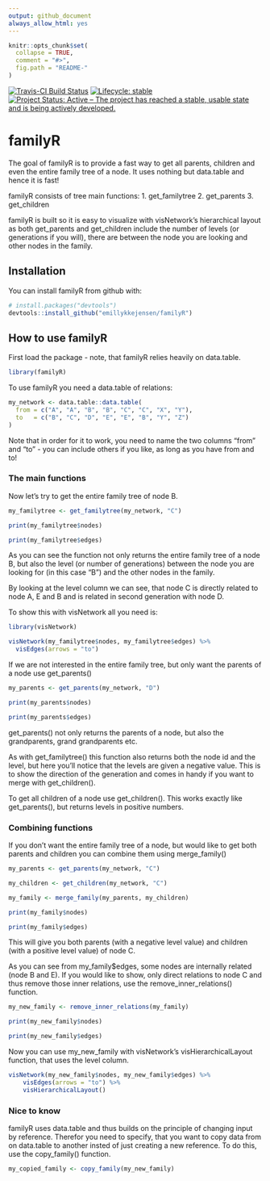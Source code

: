 ```yaml
---
output: github_document
always_allow_html: yes
---
```


<!-- README.md is generated from README.Rmd. Please edit that file -->


```r
knitr::opts_chunk$set(
  collapse = TRUE,
  comment = "#>",
  fig.path = "README-"
)
```

<!-- badges: start -->
[![Travis-CI Build Status](https://travis-ci.org/emillykkejensen/familyR.svg?branch=master)](https://travis-ci.org/emillykkejensen/familyR)
[![Lifecycle: stable](https://img.shields.io/badge/lifecycle-stable-brightgreen.svg)](https://www.tidyverse.org/lifecycle/#stable)
[![Project Status: Active – The project has reached a stable, usable state and is being actively developed.](https://www.repostatus.org/badges/latest/active.svg)](https://www.repostatus.org/#active)
<!-- badges: end -->

# familyR

The goal of familyR is to provide a fast way to get all parents, children and even the entire family tree of a node. It uses nothing but data.table and hence it is fast!

familyR consists of tree main functions:
1. get_familytree
2. get_parents
3. get_children

familyR is built so it is easy to visualize with visNetwork's hierarchical layout as both get_parents and get_children include the number of levels (or generations if you will), there are between the node you are looking and other nodes in the family.

## Installation

You can install familyR from github with:

```r
# install.packages("devtools")
devtools::install_github("emillykkejensen/familyR")
```

## How to use familyR

First load the package - note, that familyR relies heavily on data.table.

```r
library(familyR)
```

To use familyR you need a data.table of relations:

```r
my_network <- data.table::data.table(
  from = c("A", "A", "B", "B", "C", "C", "X", "Y"),
  to   = c("B", "C", "D", "E", "E", "B", "Y", "Z")
)
```

Note that in order for it to work, you need to name the two columns "from" and "to" - you can include others if you like, as long as you have from and to!

### The main functions

Now let's try to get the entire family tree of node B.

```r
my_familytree <- get_familytree(my_network, "C")

print(my_familytree$nodes)

print(my_familytree$edges)
```

As you can see the function not only returns the entire family tree of a node B, but also the level (or number of generations) between the node you are looking for (in this case "B") and the other nodes in the family.

By looking at the level column we can see, that node C is directly related to node A, E and B and is related in second generation with node D.

To show this with visNetwork all you need is:

```r
library(visNetwork)

visNetwork(my_familytree$nodes, my_familytree$edges) %>%
  visEdges(arrows = "to")
```

If we are not interested in the entire family tree, but only want the parents of a node use get_parents()

```r
my_parents <- get_parents(my_network, "D")

print(my_parents$nodes)

print(my_parents$edges)
```

get_parents() not only returns the parents of a node, but also the grandparents, grand grandparents etc.

As with get_familytree() this function also returns both the node id and the level, but here you'll notice that the levels are given a negative value. This is to show the direction of the generation and comes in handy if you want to merge with get_children().

To get all children of a node use get_children(). This works exactly like get_parents(), but returns levels in positive numbers.

### Combining functions

If you don't want the entire family tree of a node, but would like to get both parents and children you can combine them using merge_family()

```r
my_parents <- get_parents(my_network, "C")

my_children <- get_children(my_network, "C")

my_family <- merge_family(my_parents, my_children)

print(my_family$nodes)

print(my_family$edges)
```

This will give you both parents (with a negative level value) and children (with a positive level value) of node C.

As you can see from my_family$edges, some nodes are internally related (node B and E). If you would like to show, only direct relations to node C and thus remove those inner relations, use the remove_inner_relations() function.

```r
my_new_family <- remove_inner_relations(my_family)

print(my_new_family$nodes)

print(my_new_family$edges)
```

Now you can use my_new_family with visNetwork's visHierarchicalLayout function, that uses the level column.

```r
visNetwork(my_new_family$nodes, my_new_family$edges) %>% 
    visEdges(arrows = "to") %>%
    visHierarchicalLayout()
```

### Nice to know

familyR uses data.table and thus builds on the principle of changing input by reference. Therefor you need to specify, that you want to copy data from on data.table to another insted of just creating a new reference. To do this, use the copy_family() function.

```r
my_copied_family <- copy_family(my_new_family)
```
